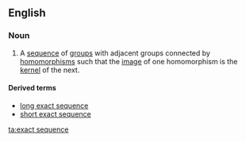 ==English==
{{wikipedia}}

===Noun===
{{en-noun|head=[[exact]] [[sequence]]}}

# {{label|en|algebra}} A [[sequence]] of [[group]]s with adjacent groups connected by [[homomorphism]]s such that the [[image]] of one homomorphism is the [[kernel]] of the next.

====Derived terms====
* [[long exact sequence]]
* [[short exact sequence]]

[[ta:exact sequence]]
